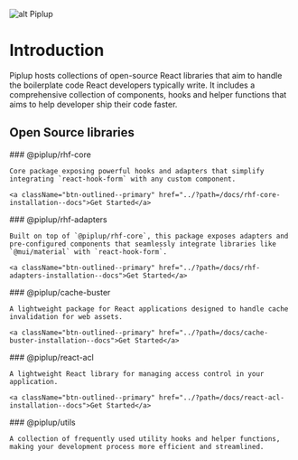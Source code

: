 
<Meta title="Introduction" />

![alt Piplup](/assets/logo-with-text.svg 'Piplup')

# Introduction

Piplup hosts collections of open-source React libraries that aim to handle the boilerplate code
React developers typically write. It includes a comprehensive collection of components, hooks and
helper functions that aims to help developer ship their code faster.

## Open Source libraries

<div className='open-source-libraries'>
  <div className="open-source-library">
    ### @piplup/rhf-core 
        
    Core package exposing powerful hooks and adapters that simplify integrating `react-hook-form` with any custom component.
    
    <a className="btn-outlined--primary" href="../?path=/docs/rhf-core-installation--docs">Get Started</a>
  </div>
  <div className="open-source-library">
    ### @piplup/rhf-adapters

    Built on top of `@piplup/rhf-core`, this package exposes adapters and pre-configured components that seamlessly integrate libraries like `@mui/material` with `react-hook-form`.

    <a className="btn-outlined--primary" href="../?path=/docs/rhf-adapters-installation--docs">Get Started</a>

  </div>
 
  <div className="open-source-library">
    ### @piplup/cache-buster

    A lightweight package for React applications designed to handle cache invalidation for web assets.

    <a className="btn-outlined--primary" href="../?path=/docs/cache-buster-installation--docs">Get Started</a>

  </div>
  <div className="open-source-library">
    ### @piplup/react-acl

    A lightweight React library for managing access control in your application.

    <a className="btn-outlined--primary" href="../?path=/docs/react-acl-installation--docs">Get Started</a>

  </div>
   <div className="open-source-library">
    ### @piplup/utils

    A collection of frequently used utility hooks and helper functions, making your development process more efficient and streamlined.

  </div>
</div>
<style>
{`
  #open-source-libraries {
    margin-bottom: 24px;
    margin-top: 36px;
  }
  .open-source-libraries {
    display: grid;
    grid-template-columns: repeat(1, minmax(0, 1fr));
    gap: 24px;
  }
  @media (min-width: 786px){
    .open-source-libraries {
      display: grid;
      grid-template-columns: repeat(2, minmax(0, 1fr));
      gap: 24px;
    }
  }
  .open-source-library {
    padding: 24px 32px;
    box-shadow: rgb(255, 255, 255) 0px 2px 0px inset, rgba(232, 234, 238, 0.3) 0px -2px 0px inset, rgba(223, 226, 231, 0.5) 0px 1px 2px 0px;
    background-color: #f9fffb;
    border-radius: 12px;
    border: 1px solid rgb(227 255 239);
    box-sizing: border-box;
  }
  .btn-outlined--primary {
    font-size: 14px;
    line-height: 20px;
    font-weight: 500;
    padding: 4px 16px;
    border: 1px solid #30b952;
    color: #30b952;
    border-radius: 8px;
    cursor: pointer;
    transition: all 0.1s ease-in;
    background-color: transparent;
    outline: none;
    &:hover {
      background-color: #30b952;
      color: #fff;
    }
  }
`}
</style>
